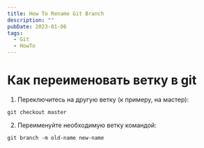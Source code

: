 ```yaml
---
title: How To Rename Git Branch
description: ""
pubDate: 2023-01-06
tags:
  - Git
  - HowTo
---
```


# Как переименовать ветку в git

1. Переключитесь на другую ветку (к примеру, на мастер):

```shell
git checkout master
```

2. Переименуйте необходимую ветку командой:

```shell
git branch -m old-name new-name
```
